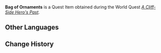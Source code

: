 {{Item Infobox
|id           = 101795
|image        = Item Sack.png
|type         = Quest Items
|description  = A bag of decorations that [[Old Chou]] gave you as compensation for [[Tang Wuchou]]'s misfortunes. They are very roughly made, owing to having been manufactured by the [[Treasure Hoarders]] within [[The Chasm]] using smuggled ore, and can barely be considered to possess any aesthetic qualities at all. As such, there is no hope at all of them selling well in Liyue. The only thing good you could say about these ornaments is that they are at least made using the right materials...
|source1      = [[A Cliff-Side Hero's Past]]
}}
'''Bag of Ornaments''' is a Quest Item obtained during the World Quest ''[[A Cliff-Side Hero's Past]]''.

==Other Languages==
{{Other Languages|default_hidden = 1
|en      = Bag of Ornaments
|zhs     = 一包首饰
|zhs_rm  = Yì Bāo Shǒushì
|zht     = 一包首飾
|zht_rm  = Yì Bāo Shǒushì
|ja      = 一袋の装飾品
|ja_rm   = Hitofukuro no Soushokuhin
|ko      = 장신구 한 주머니
|ko_rm   = Jangsin'gu Han Jumeoni
|es      = Bolsa de joyas
|fr      = Sac de bijoux
|ru      = Сумка с украшениями
|th      = ถุงเครื่องประดับ
|th_rm   = Thung Khrueang Pradap
|vi      = Một Túi Trang Sức
|de      = Schmucktasche
|id      = Sekantong Ornamen
|pt      = Bolsa de Joias
}}

==Change History==
{{Change History|2.6}}